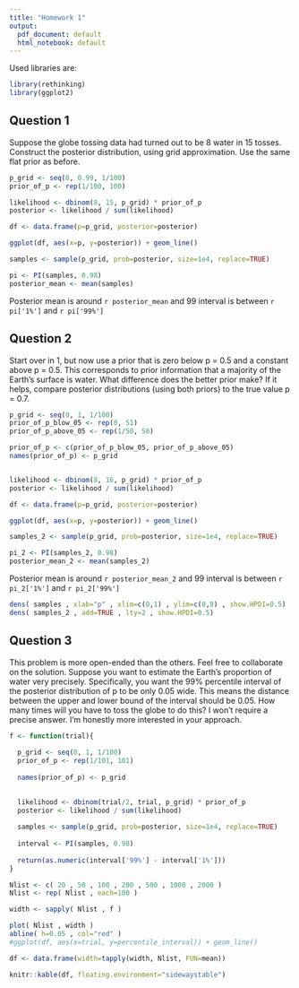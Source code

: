 ```yaml
---
title: "Homework 1"
output:
  pdf_document: default
  html_notebook: default
---
```


Used libraries are:

 \begin{itemize}
  \item rethinking
  \item ggplot2
\end{itemize}

```r
library(rethinking)
library(ggplot2)
```



## Question 1

Suppose the globe tossing data had turned out to be 8 water in 15 tosses.
Construct the posterior distribution, using grid approximation. Use the
same flat prior as before.


```r
p_grid <- seq(0, 0.99, 1/100)
prior_of_p <- rep(1/100, 100)

likelihood <- dbinom(8, 15, p_grid) * prior_of_p
posterior <- likelihood / sum(likelihood)

df <- data.frame(p=p_grid, posterior=posterior)

ggplot(df, aes(x=p, y=posterior)) + geom_line() 


```

```r
samples <- sample(p_grid, prob=posterior, size=1e4, replace=TRUE) 

pi <- PI(samples, 0.98)
posterior_mean <- mean(samples)

```


Posterior mean is around `r posterior_mean` and 99 interval is between `r pi['1%']` and `r pi['99%']`


## Question 2

Start over in 1, but now use a prior that is zero below p = 0.5 and a constant above p = 0.5.
This corresponds to prior information that a majority
of the Earth’s surface is water. What difference does the better prior make?
If it helps, compare posterior distributions (using both priors) to the true
value p = 0.7.

```r

p_grid <- seq(0, 1, 1/100)
prior_of_p_blow_05 <- rep(0, 51)
prior_of_p_above_05 <- rep(1/50, 50)

prior_of_p <- c(prior_of_p_blow_05, prior_of_p_above_05)
names(prior_of_p) <- p_grid


likelihood <- dbinom(8, 16, p_grid) * prior_of_p
posterior <- likelihood / sum(likelihood)

df <- data.frame(p=p_grid, posterior=posterior)

ggplot(df, aes(x=p, y=posterior)) + geom_line() 


```

```r
samples_2 <- sample(p_grid, prob=posterior, size=1e4, replace=TRUE) 

pi_2 <- PI(samples_2, 0.98)
posterior_mean_2 <- mean(samples_2)

```


Posterior mean is around `r posterior_mean_2` and 99 interval is between `r pi_2['1%']` and `r pi_2['99%']`


```r

dens( samples , xlab="p" , xlim=c(0,1) , ylim=c(0,8) , show.HPDI=0.5)
dens( samples_2 , add=TRUE , lty=2 , show.HPDI=0.5)


```



## Question 3


This problem is more open-ended than the others. Feel free to collaborate on the solution. Suppose you want to estimate the Earth’s proportion of
water very precisely. Specifically, you want the 99% percentile interval of the
posterior distribution of p to be only 0.05 wide. This means the distance between the upper and lower bound of the interval should be 0.05. How many
times will you have to toss the globe to do this? I won’t require a precise
answer. I’m honestly more interested in your approach.


```r

f <- function(trial){
  
  p_grid <- seq(0, 1, 1/100)
  prior_of_p <- rep(1/101, 101)
  
  names(prior_of_p) <- p_grid

  
  likelihood <- dbinom(trial/2, trial, p_grid) * prior_of_p
  posterior <- likelihood / sum(likelihood)
  
  samples <- sample(p_grid, prob=posterior, size=1e4, replace=TRUE) 
  
  interval <- PI(samples, 0.98)
  
  return(as.numeric(interval['99%'] - interval['1%']))
}

Nlist <- c( 20 , 50 , 100 , 200 , 500 , 1000 , 2000 )
Nlist <- rep( Nlist , each=100 )

width <- sapply( Nlist , f )

plot( Nlist , width )
abline( h=0.05 , col="red" )
#ggplot(df, aes(x=trial, y=percentile_interval)) + geom_line() 


```

```r

df <- data.frame(width=tapply(width, Nlist, FUN=mean))

knitr::kable(df, floating.environment="sidewaystable")

```

